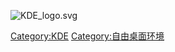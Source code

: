 [[Image:KDE_logo.svg|right]]
{{Cat main|KDE Software Compilation}}
{{Commons category|KDE Software Compilation}}

[[Category:KDE|Category:KDE]]
[[Category:自由桌面环境|Category:自由桌面环境]]